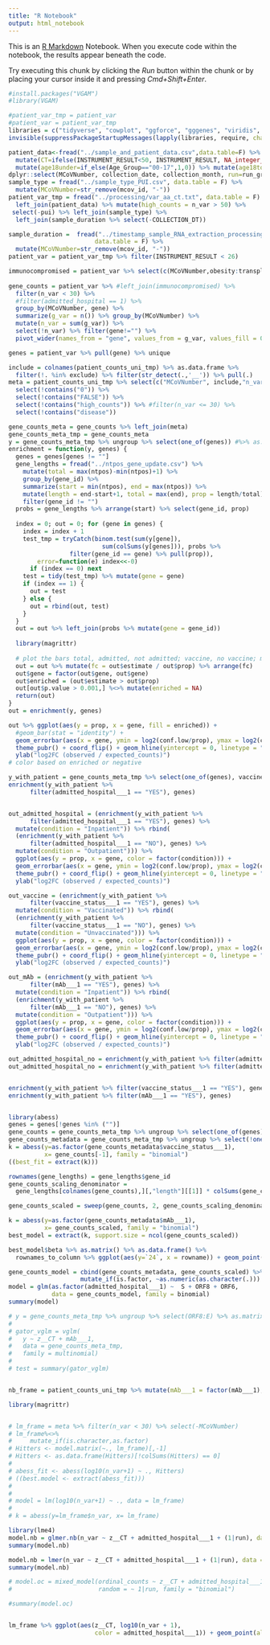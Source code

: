 ```yaml
---
title: "R Notebook"
output: html_notebook
---
```


This is an [R Markdown](http://rmarkdown.rstudio.com) Notebook. When you execute code within the notebook, the results appear beneath the code. 

Try executing this chunk by clicking the *Run* button within the chunk or by placing your cursor inside it and pressing *Cmd+Shift+Enter*. 

```r
#install.packages("VGAM")
#library(VGAM)

#patient_var_tmp = patient_var
#patient_var = patient_var_tmp
libraries = c("tidyverse", "cowplot", "ggforce", "gggenes", "viridis", "ggpubr", "data.table", "ggrepel", "ggpubr", "lme4", "GLMMadaptive", "ggExtra", "scales", "stringr", "ggExtra", "broom");
invisible(suppressPackageStartupMessages(lapply(libraries, require, character.only = TRUE)));

patient_data<-fread("../sample_and_patient_data.csv",data.table=F) %>% mutate(MCoVNumber=str_remove(mcov_id, "-")) %>% mutate(collection_date=as.Date(COLLECTION_DT, "%m/%d/%y")) %>% mutate(collection_month=format(as.Date(collection_date), "%Y-%m")) %>%
  mutate(CT=ifelse(INSTRUMENT_RESULT<50, INSTRUMENT_RESULT, NA_integer_)) %>% mutate(vaccine_status=if_else(Vaccine_Status=="No vaccine"|Vaccine_Status==">7 days past 1st Vaccine",0,1)) %>%
  mutate(age18under=if_else(Age_Group=="00-17",1,0)) %>% mutate(age18to54=if_else(Age_Group=="18-54",1,0)) %>% mutate(age55plus=if_else(Age_Group=="55-64"|Age_Group=="65+",1,0)) %>%
dplyr::select(MCoVNumber, collection_date, collection_month, run=run_group, CT, ordering_clinic=ORDERING_CLINIC_TYPE,pui=PUI, age18under, age18to54, age55plus, sex=SEX, ethnicity=Ethnicity, obesity=Obesity_YN, chronic_lung_disease=Chronic_Lung_Disease_YN, chronic_liver_disease=Chronic_Liver_Disease_YN, surveillance_sample=IS_SURVEILLANCE, chronic_heart_disease=Chronic_Heart_Disease_YN,chronic_kidney_disease=Chronic_Kidney_Disease_YN, hypertension=Hypertension_YN, diabetes=Diabetes_YN, cancer=Cancer_YN, hiv=HIV_YN, transplant_patient=Transplant_Patient, vaccine_status, admitted_hospital=Admitted_YN, highest_level=HIGHEST_LEVEL_OF_CARE, max_respiratory_support=MaxRespiratorySupport, mAb=mAb_YN, plasma=Plasma_YN)
sample_type = fread("../sample_type_PUI.csv", data.table = F) %>% 
  mutate(MCoVNumber=str_remove(mcov_id, "-"))
patient_var_tmp = fread("../processing/var_aa_ct.txt", data.table = F) %>% 
  left_join(patient_data) %>% mutate(high_counts = n_var > 50) %>% 
 select(-pui) %>% left_join(sample_type) %>% 
  left_join(sample_duration %>% select(-COLLECTION_DT))

sample_duration =  fread("../timestamp_sample_RNA_extraction_processing.csv",
                        data.table = F) %>% 
  mutate(MCoVNumber=str_remove(mcov_id, "-"))
patient_var = patient_var_tmp %>% filter(INSTRUMENT_RESULT < 26)

immunocompromised = patient_var %>% select(c(MCoVNumber,obesity:transplant_patient, -surveillance_sample)) %>%  mutate_if(is.factor, ~as.numeric(as.character(.))) %>% mutate(immunocompromised = rowSums(.[-1])) %>% select(MCoVNumber, immunocompromised)
  
gene_counts = patient_var %>% #left_join(immunocompromised) %>%
  filter(n_var < 30) %>% 
  #filter(admitted_hospital == 1) %>%
  group_by(MCoVNumber, gene) %>% 
  summarize(g_var = n()) %>% group_by(MCoVNumber) %>% 
  mutate(n_var = sum(g_var)) %>% 
  select(!n_var) %>% filter(gene!="") %>%
  pivot_wider(names_from = "gene", values_from = g_var, values_fill = 0)

genes = patient_var %>% pull(gene) %>% unique

include = colnames(patient_counts_uni_tmp) %>% as.data.frame %>% 
  filter(!. %in% exclude) %>% filter(str_detect(.,'__')) %>% pull(.)
meta = patient_counts_uni_tmp %>% select(c("MCoVNumber", include,"n_var")) %>%
  select(!contains("0")) %>%
  select(!contains("FALSE")) %>%
  select(!contains("high_counts")) %>% #filter(n_var <= 30) %>%
  select(!contains("disease"))

gene_counts_meta = gene_counts %>% left_join(meta)
gene_counts_meta_tmp = gene_counts_meta
y = gene_counts_meta_tmp %>% ungroup %>% select(one_of(genes)) #%>% as.matrix
enrichment = function(y, genes) {
  genes = genes[genes != ""]
  gene_lengths = fread("../ntpos_gene_update.csv") %>% 
    mutate(total = max(ntpos)-min(ntpos)+1) %>% 
    group_by(gene_id) %>%
    summarize(start = min(ntpos), end = max(ntpos)) %>% 
    mutate(length = end-start+1, total = max(end), prop = length/total) %>%
    filter(gene_id != "")
  probs = gene_lengths %>% arrange(start) %>% select(gene_id, prop)
  
  index = 0; out = 0; for (gene in genes) {
    index = index + 1
    test_tmp = tryCatch(binom.test(sum(y[gene]), 
                          sum(colSums(y[genes])), probs %>% 
                 filter(gene_id == gene) %>% pull(prop)),
        error=function(e) index<<-0)
      if (index == 0) next
    test = tidy(test_tmp) %>% mutate(gene = gene)
    if (index == 1) {
      out = test
    } else {
      out = rbind(out, test)
    }
  }
  out = out %>% left_join(probs %>% mutate(gene = gene_id))
  
  library(magrittr)
  
  # plot the bars total, admitted, not admitted; vaccine, no vaccine; mab vs no mab.
  out = out %>% mutate(fc = out$estimate / out$prop) %>% arrange(fc)
  out$gene = factor(out$gene, out$gene)
  out$enriched = (out$estimate > out$prop)
  out[out$p.value > 0.001,] %<>% mutate(enriched = NA)
  return(out)
}
out = enrichment(y, genes)

out %>% ggplot(aes(y = prop, x = gene, fill = enriched)) + 
  #geom_bar(stat = "identity") + 
  geom_errorbar(aes(x = gene, ymin = log2(conf.low/prop), ymax = log2(conf.high/prop))) +
  theme_pubr() + coord_flip() + geom_hline(yintercept = 0, linetype = "dashed") +
  ylab("log2FC (observed / expected_counts)")
# color based on enriched or negative
```

```r
y_with_patient = gene_counts_meta_tmp %>% select(one_of(genes), vaccine_status___1, admitted_hospital___1, mAb___1)
enrichment(y_with_patient %>% 
      filter(admitted_hospital___1 == "YES"), genes)


out_admitted_hospital = (enrichment(y_with_patient %>% 
      filter(admitted_hospital___1 == "YES"), genes) %>%
  mutate(condition = "Inpatient")) %>% rbind(
  (enrichment(y_with_patient %>% 
      filter(admitted_hospital___1 == "NO"), genes) %>%
  mutate(condition = "Outpatient"))) %>%
  ggplot(aes(y = prop, x = gene, color = factor(condition))) + 
  geom_errorbar(aes(x = gene, ymin = log2(conf.low/prop), ymax = log2(conf.high/prop)), position=position_dodge(width=0.3)) +
  theme_pubr() + coord_flip() + geom_hline(yintercept = 0, linetype = "dashed") +
  ylab("log2FC (observed / expected_counts)")

out_vaccine = (enrichment(y_with_patient %>% 
      filter(vaccine_status___1 == "YES"), genes) %>%
  mutate(condition = "Vaccinated")) %>% rbind(
  (enrichment(y_with_patient %>% 
      filter(vaccine_status___1 == "NO"), genes) %>%
  mutate(condition = "Unvaccinated"))) %>%
  ggplot(aes(y = prop, x = gene, color = factor(condition))) + 
  geom_errorbar(aes(x = gene, ymin = log2(conf.low/prop), ymax = log2(conf.high/prop)), position=position_dodge(width=0.3)) +
  theme_pubr() + coord_flip() + geom_hline(yintercept = 0, linetype = "dashed") +
  ylab("log2FC (observed / expected_counts)")

out_mAb = (enrichment(y_with_patient %>% 
      filter(mAb___1 == "YES"), genes) %>%
  mutate(condition = "Inpatient")) %>% rbind(
  (enrichment(y_with_patient %>% 
      filter(mAb___1 == "NO"), genes) %>%
  mutate(condition = "Outpatient"))) %>%
  ggplot(aes(y = prop, x = gene, color = factor(condition))) + 
  geom_errorbar(aes(x = gene, ymin = log2(conf.low/prop), ymax = log2(conf.high/prop)), position=position_dodge(width=0.3)) +
  theme_pubr() + coord_flip() + geom_hline(yintercept = 0, linetype = "dashed") +
  ylab("log2FC (observed / expected_counts)")

out_admitted_hospital_no = enrichment(y_with_patient %>% filter(admitted_hospital___1 == "NO"), genes)
out_admitted_hospital_no = enrichment(y_with_patient %>% filter(admitted_hospital___1 == "NO"), genes)


enrichment(y_with_patient %>% filter(vaccine_status___1 == "YES"), genes)
enrichment(y_with_patient %>% filter(mAb___1 == "YES"), genes)



```

```r
library(abess)
genes = genes[!genes %in% ("")]
gene_counts = gene_counts_meta_tmp %>% ungroup %>% select(one_of(genes)) #%>% as.matrix
gene_counts_metadata = gene_counts_meta_tmp %>% ungroup %>% select(!one_of(genes))
k = abess(y=as.factor(gene_counts_metadata$vaccine_status___1), 
          x= gene_counts[-1], family = "binomial")
((best_fit = extract(k)))

rownames(gene_lengths) = gene_lengths$gene_id
gene_counts_scaling_denominator =
  gene_lengths[colnames(gene_counts),][,"length"][[1]] * colSums(gene_counts)

gene_counts_scaled = sweep(gene_counts, 2, gene_counts_scaling_denominator, FUN = '/') * 1e6

k = abess(y=as.factor(gene_counts_metadata$mAb___1), 
          x= gene_counts_scaled, family = "binomial")
best_model = extract(k, support.size = ncol(gene_counts_scaled))

best_model$beta %>% as.matrix() %>% as.data.frame() %>% 
  rownames_to_column %>% ggplot(aes(y=`24`, x = rowname)) + geom_point() + theme(axis.text.x = element_text(angle = 90, vjust = 0.5, hjust=1)) + geom_hline(yintercept=0)

gene_counts_model = cbind(gene_counts_metadata, gene_counts_scaled) %>%  
                    mutate_if(is.factor, ~as.numeric(as.character(.))) 
model = glm(as.factor(admitted_hospital___1) ~  S + ORF8 + ORF6, 
            data = gene_counts_model, family = binomial)
summary(model)

```

```r

# y = gene_counts_meta_tmp %>% ungroup %>% select(ORF8:E) %>% as.matrix
# 
# gator_vglm = vglm(
#   y ~ z__CT + mAb___1, 
#   data = gene_counts_meta_tmp, 
#   family = multinomial)
# 
# test = summary(gator_vglm)


nb_frame = patient_counts_uni_tmp %>% mutate(mAb___1 = factor(mAb___1), admitted_hospital___1 = as.factor(admitted_hospital___1))

library(magrittr)


# lm_frame = meta %>% filter(n_var < 30) %>% select(-MCoVNumber)
# lm_frame%<>%
#     mutate_if(is.character,as.factor)
# Hitters <- model.matrix(~., lm_frame)[,-1]
# Hitters <- as.data.frame(Hitters)[!colSums(Hitters) == 0]
# 
# abess_fit <- abess(log10(n_var+1) ~ ., Hitters)
# ((best.model <- extract(abess_fit)))
# 
# 
# model = lm(log10(n_var+1) ~ ., data = lm_frame)
# 
# k = abess(y=lm_frame$n_var, x= lm_frame)

library(lme4)
model.nb = glmer.nb(n_var ~ z__CT + admitted_hospital___1 + (1|run), data = nb_frame %>% filter(n_var < 30))
summary(model.nb)

model.nb = lmer(n_var ~ z__CT + admitted_hospital___1 + (1|run), data = nb_frame %>% filter(n_var > 100))
summary(model.nb)

# model.oc = mixed_model(ordinal_counts ~ z__CT + admitted_hospital___1, data = nb_frame,
#                        random = ~ 1|run, family = "binomial")

#summary(model.oc)
```
```r
```


```r
lm_frame %>% ggplot(aes(z__CT, log10(n_var + 1),
                        color = admitted_hospital___1)) + geom_point(alpha = 0.1, shape = ".") + geom_smooth(method="lm") + theme_pubr()
```

```r

```

